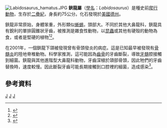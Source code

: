 {{Automatic taxobox
| taxon = Labidosaurus
| authority = Cope, 1895
| name = 鋏龍屬
| status = fossil
| image = Labidosaurus.jpg
| fossil_range = [[二疊紀|二疊紀]]早期
| type_species = '''''Labidosaurus hamatus''''' 
| type_species_authority = Cope, 1895
}}
[[Image:Labidosaurus_hamatus.JPG|thumb]] 
'''鋏龍屬'''（[[學名|學名]]：''Labidosaurus''）是種史前[[爬行動物|爬行動物]]，生存於[[二疊紀|二疊紀]]，身長約75公分。化石發現於[[美國|美國]][[德克薩斯州|德州]]。

鋏龍非常原始，身體笨重，外形類似[[蜥蜴|蜥蜴]]，頭部大。不同於其他大鼻龍科，鋏龍具有銳利的單排圓錐狀牙齒，被推測是雜食性動物，以[[昆蟲|昆蟲]]或其他有硬殼的動物為食，或者是堅硬的植物<ref name=EoDP>{{cite book |editor=Palmer, D.|year=1999 |title= The Marshall Illustrated Encyclopedia of Dinosaurs and Prehistoric Animals|publisher= Marshall Editions|location=London|page= 63|isbn= 1-84028-152-9}}</ref><ref name=ModestoEtAl>{{Cite journal|author=Sean P. Modesto, Diane M. Scott, David S. Berman, Johannes Müller, and Robert R. Reisz |year=2007 |title=The skull and the paleoecological significance of ''Labidosaurus hamatus'', a captorhinid reptile from the Lower Permian of Texas |url=http://onlinelibrary.wiley.com/doi/10.1111/j.1096-3642.2007.00242.x/full |journal=Zoological Journal of the Linnean Society |volume=149 |issue=2 |pages=237-262 |doi=10.1111/j.1096-3642.2007.00242.x}}</ref>。

在2001年，一個鋏龍下頜被發現曾有骨頭發炎的病症。這是已知最早被發現有[[骨髓炎|骨髓炎]]的陸地脊椎動物。科學家推測，這可能因為[[齒骨|齒骨]]的牙齒斷裂，導致[[牙髓|牙髓]]腔接觸到細菌。鋏龍與其他進階型大鼻龍科動物，牙齒深植於頜部骨頭，因此牠們的牙齒替換時，速度較慢。因此斷裂牙齒可能長期接觸到口腔裡的細菌，造成感染<ref name=RSPM11>{{cite journal |last=Reisz |first=R.R. |coauthors=Scott, D.M.; Pynn, B.R.; and Modesto, S.P. |year=2011 |title=Osteomyelitis in a Paleozoic reptile: ancient evidence for bacterial infection and its evolutionary significance |journal=Naturwissenschaften |volume=98 |issue=6 |pages=551–555 |doi=10.1007/s00114-011-0792-1}}</ref>。

==參考資料==
{{Reflist}}
{{真爬行動物}}
{{Taxonbar}}
[[Category:爬行動物|J]]
[[Category:二疊紀爬行動物|J]]
[[Category:1895年描述的分类群|J]]

{{Paleo-reptile-stub}}